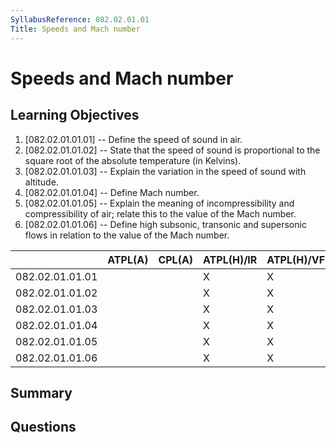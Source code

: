 ```yaml
---
SyllabusReference: 082.02.01.01
Title: Speeds and Mach number
---
```


# Speeds and Mach number

## Learning Objectives

1. [082.02.01.01.01] -- Define the speed of sound in air.
2. [082.02.01.01.02] -- State that the speed of sound is proportional to the
   square root of the absolute temperature (in Kelvins).
3. [082.02.01.01.03] -- Explain the variation in the speed of sound with
   altitude.
4. [082.02.01.01.04] -- Define Mach number.
5. [082.02.01.01.05] -- Explain the meaning of incompressibility and
   compressibility of air; relate this to the value of the Mach number.
6. [082.02.01.01.06] -- Define high subsonic, transonic and supersonic flows in
   relation to the value of the Mach number.

|                 | ATPL(A) | CPL(A) | ATPL(H)/IR | ATPL(H)/VFR | CPL(H) | IR  | CBIR(A) |
| --------------- | ------- | ------ | ---------- | ----------- | ------ | --- | ------- |
| 082.02.01.01.01 |         |        | X          | X           | X      |     |         |
| 082.02.01.01.02 |         |        | X          | X           | X      |     |         |
| 082.02.01.01.03 |         |        | X          | X           | X      |     |         |
| 082.02.01.01.04 |         |        | X          | X           | X      |     |         |
| 082.02.01.01.05 |         |        | X          | X           | X      |     |         |
| 082.02.01.01.06 |         |        | X          | X           | X      |     |         |

## Summary

## Questions
